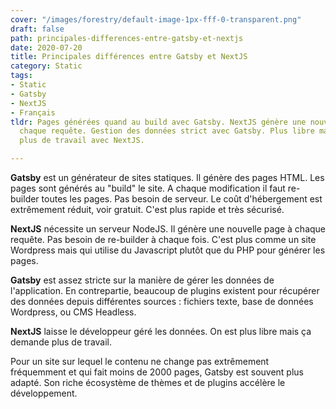 ```yaml
---
cover: "/images/forestry/default-image-1px-fff-0-transparent.png"
draft: false
path: principales-differences-entre-gatsby-et-nextjs
date: 2020-07-20
title: Principales différences entre Gatsby et NextJS
category: Static
tags:
- Static
- Gatsby
- NextJS
- Français
tldr: Pages générées quand au build avec Gatsby. NextJS génère une nouvelle page à
  chaque requête. Gestion des données strict avec Gatsby. Plus libre mais demande
  plus de travail avec NextJS.

---
```

**Gatsby** est un générateur de sites statiques. Il génère des pages HTML. Les pages sont générés au "build" le site. A chaque modification il faut re-builder toutes les pages. Pas besoin de serveur. Le coût d'hébergement est extrêmement réduit, voir gratuit. C'est plus rapide et très sécurisé.

**NextJS** nécessite un serveur NodeJS. Il génère une nouvelle page à chaque requête. Pas besoin de re-builder à chaque fois. C'est plus comme un site Wordpress mais qui utilise du Javascript plutôt que du PHP pour générer les pages.

**Gatsby** est assez stricte sur la manière de gérer les données de l'application. En contrepartie, beaucoup de plugins existent pour récupérer des données depuis différentes sources : fichiers texte, base de données Wordpress, ou CMS Headless.

**NextJS** laisse le développeur géré les données. On est plus libre mais ça demande plus de travail.

Pour un site sur lequel le contenu ne change pas extrêmement fréquemment et qui fait moins de 2000 pages, Gatsby est souvent plus adapté. Son riche écosystème  de thèmes et de plugins accélère le développement.